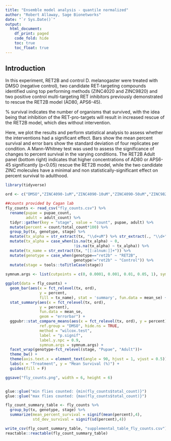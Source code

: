 ```yaml
---
title: "Ensemble model analysis - quantile normalized"
author: "Robert Allaway, Sage Bionetworks"
date: "`r Sys.Date()`"
output:
  html_document:
    df_print: paged
    code_fold: hide
    toc: true
    toc_float: true
---
```


## Introduction

In this experiment, RET2B and control D. melanogaster were treated with DMSO (negative control), two candidate RET-targeting compounds identified using top performing methods (ZINC4020 and ZINC9820) and two positive control multi-targeting RET inhibitors previously demonstrated to rescue the RET2B model (AD80, APS6-45). 

% survival indicates the number of organisms that survived, with the idea being that inhibition of the RET-pro-targets will result in increased rescue of the RET2B model, which dies without intervention. 

Here, we plot the results and perform statistical analysis to assess whether the interventions had a significant effect. 
Bars show the mean percent survival and error bars show the standard deviation of four replicates per condition. A Mann-Whitney test was used to assess the significance of changes to percent survival in the varying conditions. The RET2B Adult panel (bottom right) indicates that higher concentrations of AD80 or APS6-45 significantly (p<0.05) rescue the RET2B model, while the two candidate ZINC molecules have a minimal and non statistically-significant effect on percent survival to adulthood. 

```r
library(tidyverse)

ord <- c("DMSO","ZINC4090-1uM","ZINC4090-10uM","ZINC4090-50uM","ZINC9820-1uM","ZINC9820-10uM","ZINC9820-50uM","AD80-1uM","AD80-10uM","AD80-50uM","APS 6-45 1uM","APS 6-45 10uM","APS 6-45 50uM")

##counts provided by Cagan lab
fly_counts <- read_csv("fly_counts.csv") %>% 
  rename(pupae = pupae_count,
         adult = adult_count) %>% 
  tidyr::gather(key = "stage", value = "count", pupae, adult) %>% 
  mutate(percent = count/total_count*100) %>% 
  group_by(tx, genotype, stage) %>% 
  mutate(tx_alpha = str_extract(tx, "\\d+uM") %>% str_extract(., "\\d+") %>% as.numeric() %>% rank) %>% 
  mutate(tx_alpha = case_when(is.na(tx_alpha) ~ 0,
                              !is.na(tx_alpha) ~ tx_alpha)) %>% 
  mutate(tx_name = str_extract(tx, "[[:alnum:]]+")) %>% 
  mutate(genotype = case_when(genotype=="ret2b" ~ "RET2B",
                              genotype!="ret2b" ~ "Control")) %>% 
  mutate(stage = tools::toTitleCase(stage))
 
symnum.args <- list(cutpoints = c(0, 0.0001, 0.001, 0.01, 0.05, 1), symbols = c("****", "***", "**", "*", "ns"))

ggplot(data = fly_counts) +
  geom_bar(aes(x = fct_relevel(tx, ord), 
               y = percent,
               fill = tx_name), stat = 'summary', fun.data = mean_se) + 
  stat_summary(aes(x = fct_relevel(tx, ord), 
               y = percent),
               fun.data = mean_se,  
               geom = "errorbar") +
  ggpubr::stat_compare_means(aes(x = fct_relevel(tx, ord), y = percent),
               ref.group = "DMSO", hide.ns = TRUE,
               method = "wilcox.test",
               label = "p.signif",
               label.y.npc = 0.9,
               symnum.args = symnum.args) +
  facet_wrap(genotype~fct_relevel(stage, "Pupae", "Adult"))+
  theme_bw() +
  theme(axis.text.x = element_text(angle = 90, hjust = 1, vjust = 0.5)) +
  labs(x = "Treatment", y = "Mean Survival (%)") +
  guides(fill = F) 

ggsave("fly_counts.png", width = 6, height = 6)


glue::glue("min flies counted: {min(fly_counts$total_count)}")
glue::glue("max flies counted: {max(fly_counts$total_count)}")

fly_count_summary_table <- fly_counts %>% 
  group_by(tx, genotype, stage) %>% 
  summarize(mean_percent_survival = signif(mean(percent),4), 
            std_dev_survival = signif(sd(percent),4))

write_csv(fly_count_summary_table, "supplemental_table_fly_counts.csv") 
reactable::reactable(fly_count_summary_table)
```


